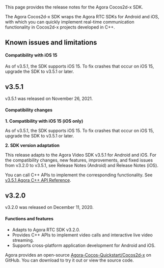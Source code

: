 <PlatformWrapper platform="cocos-2d-x">

This page provides the release notes for the Agora Cocos2d-x SDK.

The Agora Cocos2d-x SDK wraps the Agora RTC SDKs for Android and iOS, with which you can quickly implement real-time communication functionality in Cocos2d-x projects developed in C++.

## Known issues and limitations

#### Compatibility with iOS 15

As of v3.5.1, the SDK supports iOS 15. To fix crashes that occur on iOS 15, upgrade the SDK to v3.5.1 or later.

## v3.5.1

v3.5.1 was released on November 26, 2021.

#### Compatibility changes

**1. Compatibility with iOS 15 (iOS only)**

As of v3.5.1, the SDK supports iOS 15. To fix crashes that occur on iOS 15, upgrade the SDK to v3.5.1 or later.

**2. SDK version adaptation**

This release adapts to the Agora Video SDK v3.5.1 for Android and iOS. For the compatibility changes, new features, improvements, and fixed issues from v3.2.0 to v3.5.1, see <Link target="_blank" to="../introduction/release-notes?platform=android">Release Notes (Android)</Link> and <Link target="_blank" to="../introduction/release-notes?platform=ios">Release Notes (iOS)</Link>.

You can call C++ APIs to implement the corresponding functionality. See [v3.5.1 Agora C++ API Reference](https://docs.agora.io/en/Video/API%20Reference/cpp/v3.5.1/index.html).

## v3.2.0

v3.2.0 was released on December 11, 2020.

#### Functions and features

- Adapts to Agora RTC SDK v3.2.0.
- Provides C++ APIs to implement video calls and interactive live video streaming.
- Supports cross-platform application development for Android and iOS.

Agora provides an open-source [Agora-Cocos-Quickstart/Cocos2d-x](https://github.com/AgoraIO-Community/Agora-Cocos-Quickstart/tree/master/Cocos2d-x) on GitHub. You can download to try it out or view the source code.

</PlatformWrapper>